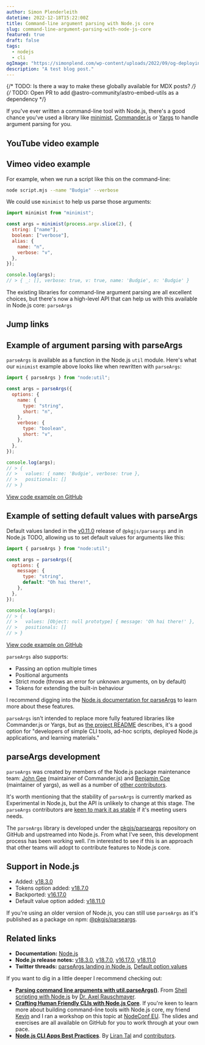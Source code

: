 ```yaml
---
author: Simon Plenderleith
datetime: 2022-12-18T15:22:00Z
title: Command-line argument parsing with Node.js core
slug: command-line-argument-parsing-with-node-js-core
featured: true
draft: false
tags:
  - nodejs
  - cli
ogImage: "https://simonplend.com/wp-content/uploads/2022/09/og-deploying-a-node-app-and-postgres-database-to-fly-io-1.png"
description: "A test blog post."
---
```


{/* TODO: Is there a way to make these globally available for MDX posts? */}
{/* TODO: Open PR to add @astro-community/astro-embed-utils as a dependency */}


If you've ever written a command-line tool with Node.js, there's a good chance you've used a library like [minimist](https://www.npmjs.com/package/minimist), [Commander.js](https://www.npmjs.com/package/commander) or [Yargs](https://www.npmjs.com/package/yargs) to handle argument parsing for you.

## YouTube video example

<YouTube id="1ptcs5vRSvo" />

## Vimeo video example

<Vimeo id="558463601" />

For example, when we run a script like this on the command-line:

```bash
node script.mjs --name "Budgie" --verbose
```

We could use `minimist` to help us parse those arguments:

```javascript
import minimist from "minimist";

const args = minimist(process.argv.slice(2), {
  string: ["name"],
  boolean: ["verbose"],
  alias: {
    name: "n",
    verbose: "v",
  },
});

console.log(args);
// > { _: [], verbose: true, v: true, name: 'Budgie', n: 'Budgie' }
```

The existing libraries for command-line argument parsing are all excellent choices, but there's now a high-level API that can help us with this available in Node.js core: `parseArgs`

## Jump links

## Example of argument parsing with parseArgs

`parseArgs` is available as a function in the Node.js `util` module. Here's what our `minimist` example above looks like when rewritten with `parseArgs`:

```javascript
import { parseArgs } from "node:util";

const args = parseArgs({
  options: {
    name: {
      type: "string",
      short: "n",
    },
    verbose: {
      type: "boolean",
      short: "v",
    },
  },
});

console.log(args);
// > {
// >   values: { name: 'Budgie', verbose: true },
// >   positionals: []
// > }
```

[View code example on GitHub](TODO)

## Example of setting default values with parseArgs

Default values landed in the [v0.11.0](https://www.npmjs.com/package/@pkgjs/parseargs/v/0.11.0) release of `@pkgjs/parseargs` and in Node.js TODO, allowing us to set default values for arguments like this:

```javascript
import { parseArgs } from "node:util";

const args = parseArgs({
  options: {
    message: {
      type: "string",
      default: "Oh hai there!",
    },
  },
});

console.log(args);
// > {
// >   values: [Object: null prototype] { message: 'Oh hai there!' },
// >   positionals: []
// > }
```

[View code example on GitHub](TODO)

`parseArgs` also supports:

- Passing an option multiple times
- Positional arguments
- Strict mode (throws an error for unknown arguments, on by default)
- Tokens for extending the built-in behaviour

I recommend digging into the [Node.js documentation for parseArgs](https://nodejs.org/api/util.html#utilparseargsconfig) to learn more about these features.

`parseArgs` isn't intended to replace more fully featured libraries like Commander.js or Yargs, but as [the project README](TODO) describes, it's a good option for "developers of simple CLI tools, ad-hoc scripts, deployed Node.js applications, and learning materials."

## parseArgs development

`parseArgs` was created by members of the Node.js package maintenance team: [John Gee](https://github.com/shadowspawn) (maintainer of Commander.js) and [Benjamin Coe](https://github.com/bcoe) (maintainer of yargs), as well as a number of [other contributors](https://twitter.com/BenjaminCoe/status/1532333341151744008).

It's worth mentioning that the stability of `parseArgs` is currently marked as Experimental in Node.js, but the API is unlikely to change at this stage. The `parseArgs` contributors are [keen to mark it as stable](https://twitter.com/BenjaminCoe/status/1578392838483623938) if it's meeting users needs.

The `parseArgs` library is developed under the [pkgjs/parseargs](https://github.com/pkgjs/parseargs) repository on GitHub and upstreamed into Node.js. From what I've seen, this development process has been working well. I'm interested to see if this is an approach that other teams will adopt to contribute features to Node.js core.

## Support in Node.js

- Added: [v18.3.0](https://nodejs.org/en/blog/release/v18.3.0/)
- Tokens option added: [v18.7.0](https://nodejs.org/en/blog/release/v18.7.0/)
- Backported: [v16.17.0](https://nodejs.org/en/blog/release/v16.17.0/)
- Default value option added: [v18.11.0](https://nodejs.org/en/blog/release/v18.11.0/)

If you're using an older version of Node.js, you can still use `parseArgs` as it's published as a package on npm: [@pkgjs/parseargs](https://www.npmjs.com/package/@pkgjs/parseargs).

## Related links

- **Documentation:** [Node.js](https://nodejs.org/api/util.html#utilparseargsconfig)
- **Node.js release notes:** [v18.3.0](https://nodejs.org/en/blog/release/v18.3.0/), [v18.7.0](https://nodejs.org/en/blog/release/v18.7.0/), [v16.17.0](https://nodejs.org/en/blog/release/v16.17.0/), [v18.11.0](https://nodejs.org/en/blog/release/v18.11.0/)
- **Twitter threads:** [parseArgs landing in Node.js](https://twitter.com/simonplend/status/1532304908585779201), [Default option values](https://twitter.com/simonplend/status/1580515663638142979)

If you want to dig in a little deeper I recommend checking out:

- **[Parsing command line arguments with util.parseArgs()](https://exploringjs.com/nodejs-shell-scripting/ch_node-util-parseargs.html)**. From [Shell scripting with Node.js](https://exploringjs.com/nodejs-shell-scripting/toc.html) by [Dr. Axel Rauschmayer](https://twitter.com/rauschma).
- **[Crafting Human Friendly CLIs with Node.js Core](https://github.com/simonplend/workshop-crafting-human-friendly-clis/)**. If you're keen to learn more about building command-line tools with Node.js core, my friend [Kevin](https://twitter.com/dolearning/) and I ran a workshop on this topic at [NodeConf EU](https://www.nodeconf.eu/). The slides and exercises are all available on GitHub for you to work through at your own pace.
- **[Node.js CLI Apps Best Practices](https://github.com/lirantal/nodejs-cli-apps-best-practices)**. By [Liran Tal](https://twitter.com/liran_tal/) and [contributors](https://github.com/lirantal/nodejs-cli-apps-best-practices#the-team-).
